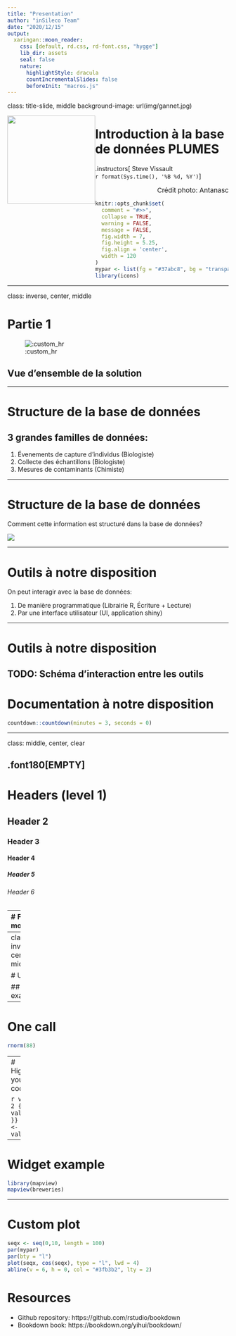 ```yaml
---
title: "Presentation"
author: "inSileco Team"
date: "2020/12/15"
output:
  xaringan::moon_reader:
    css: [default, rd.css, rd-font.css, "hygge"]
    lib_dir: assets
    seal: false
    nature:
      highlightStyle: dracula
      countIncrementalSlides: false
      beforeInit: "macros.js"
---
```



class: title-slide, middle
background-image: url(img/gannet.jpg)

<img src="https://github.com/ECCC-lavoie-ecotox/toxbox/blob/master/man/figures/logo.png?raw=true" style="float:left;" width="200px"></img>


# Introduction à la base de données **PLUMES**

.instructors[
  Steve Vissault </br>
  `r format(Sys.time(), '%B %d, %Y')`
]

<div style="font-size:15px;text-align:right;">Crédit photo: Antanasc</div>

```r
knitr::opts_chunk$set(
  comment = "#>>",
  collapse = TRUE,
  warning = FALSE,
  message = FALSE,
  fig.width = 7,
  fig.height = 5.25,
  fig.align = 'center',
  width = 120
)
mypar <- list(fg = "#37abc8", bg = "transparent", las = 1)
library(icons)
```

---

class: inverse, center, middle

# Partie 1

![:custom_hr]()

## Vue d'ensemble de la solution

---

# Structure de la base de données

## 3 grandes familles de données:

1. Évenements de capture d'individus (Biologiste)
2. Collecte des échantillons (Biologiste)
3. Mesures de contaminants (Chimiste)

---

# Structure de la base de données

Comment cette information est structuré dans la base de données?

![](https://eccc-lavoie-ecotox.github.io/integration-dbs-docs/img/entityRelationshipsDiagram.png)

---

# Outils à notre disposition

On peut interagir avec la base de données:

1. De manière programmatique (Librairie R, Écriture + Lecture)
2. Par une interface utilisateur (UI, application shiny)

---

# Outils à notre disposition

TODO: Schéma d'interaction entre les outils
---

# Documentation à notre disposition

```r
countdown::countdown(minutes = 3, seconds = 0)
```

---

class: middle, center, clear


.font180[EMPTY]
---

# Headers (level 1)

## Header 2

### Header 3

#### Header 4

##### Header 5

###### Header 6


---
# Format more

.pull-left[

#### Classes

normal size ( $\LaTeX$-friendly terms)

`.huge[huge]` &nbsp; .huge[huge]

`.Large[Large]` &nbsp; .Large[Large]

`.large[large]` &nbsp; .large[large]

`.small[small]` &nbsp; .small[small]

`.tiny[tiny]` &nbsp; .tiny[tiny]

`.sotiny[sotiny]` &nbsp; .sotiny[sotiny]

`.font120[font 120%]` &nbsp; .font120[font 120%]

]


.pull-right[

#### Special class

- `.alert[alert]` .alert[alert]

- `.comment[comment]` .comment[comment]

#### Use remarkjs's macros

- `![:scale 40%](path/to/img.png)` to scale an image

- `![:addlogo 8%]()` &nbsp; ![:addlogo 8%]()

]

???
Macros are easy to create


---
class: inverse, center, middle

# Use R!

## Few examples

---
# One call

```r
rnorm(88)
```

---
# Highlight your code


```r
val <- 2
{{ val*val }}
val2 <- 5
{{ val2 }}
```

---

# Widget example

```r
library(mapview)
mapview(breweries)
```

---
# Custom plot 

```r
seqx <- seq(0,10, length = 100)
par(mypar)
par(bty = "l")
plot(seqx, cos(seqx), type = "l", lwd = 4)
abline(v = 6, h = 0, col = "#3fb3b2", lty = 2)
```


# Resources

- Github repository: https://github.com/rstudio/bookdown
- Bookdown book: https://bookdown.org/yihui/bookdown/

